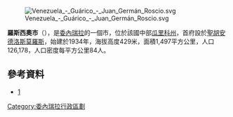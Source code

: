 [[Image:Venezuela_-_Guárico_-_Juan_Germán_Roscio.svg|right]]

'''羅斯西奧市'''（{{lang-es|Municipio Juan Germán Roscio}}），是[[委內瑞拉|委內瑞拉]]的一個市，位於該國中部[[瓜里科州|瓜里科州]]，首府設於[[聖胡安德洛斯莫羅斯|聖胡安德洛斯莫羅斯]]，始建於1934年，海拔高度429米，面積1,497平方公里，人口126,178，人口密度每平方公里84人。

==參考資料==
* [https://web.archive.org/web/20121102202056/http://www.alcaldiaderoscio.net.ve/]

{{Venezuela-geo-stub}}
[[Category:委內瑞拉行政區劃|Category:委內瑞拉行政區劃]]